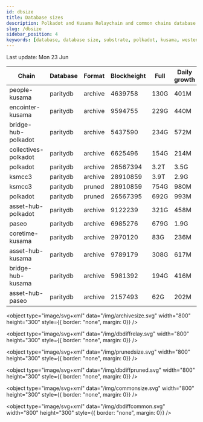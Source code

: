 ```yaml
---
id: dbsize
title: Database sizes
description: Polkadot and Kusama Relaychain and common chains database sizes
slug: /dbsize
sidebar_position: 4
keywords: [database, database size, substrate, polkadot, kusama, westend]
---
```



Last update: Mon 23 Jun

| Chain    | Database   | Format | Blockheight | Full         | Daily growth |
| ------------------------| ----------- | -------- | ------- | ---------- | ----- | 
| people-kusama | paritydb | archive | 4639758 | 130G | 401M |
| encointer-kusama | paritydb | archive | 9594755 | 229G | 440M |
| bridge-hub-polkadot | paritydb | archive | 5437590 | 234G | 572M |
| collectives-polkadot | paritydb | archive | 6625496 | 154G | 214M |
| polkadot | paritydb | archive | 26567394 | 3.2T | 3.5G |
| ksmcc3 | paritydb | archive | 28910859 | 3.9T | 2.9G |
| ksmcc3 | paritydb | pruned | 28910859 | 754G | 980M |
| polkadot | paritydb | pruned | 26567395 | 692G | 993M |
| asset-hub-polkadot | paritydb | archive | 9122239 | 321G | 458M |
| paseo | paritydb | archive | 6985276 | 679G | 1.9G |
| coretime-kusama | paritydb | archive | 2970120 | 83G | 236M |
| asset-hub-kusama | paritydb | archive | 9789179 | 308G | 617M |
| bridge-hub-kusama | paritydb | archive | 5981392 | 194G | 416M |
| asset-hub-paseo | paritydb | archive | 2157493 | 62G | 202M |
<object type="image/svg+xml" data="/img/archivesize.svg" width="800" height="300" style={{ border: "none", margin: 0}} />

<object type="image/svg+xml" data="/img/dbdiffrelay.svg" width="800" height="300" style={{ border: "none", margin: 0}} />

<object type="image/svg+xml" data="/img/prunedsize.svg" width="800" height="300" style={{ border: "none", margin: 0}} />

<object type="image/svg+xml" data="/img/dbdiffpruned.svg" width="800" height="300" style={{ border: "none", margin: 0}} />

<object type="image/svg+xml" data="/img/commonsize.svg" width="800" height="300" style={{ border: "none", margin: 0}} />

<object type="image/svg+xml" data="/img/dbdiffcommon.svg" width="800" height="300" style={{ border: "none", margin: 0}} />
